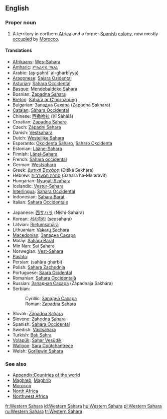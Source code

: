 {{wikipedia}}
==English==

===Proper noun===
{{en-proper-noun|sg=[[western|Western]] [[Sahara]]}}

# A territory in northern [[Africa]] and a former [[Spain|Spanish]] [[colony]], now mostly [[occupation|occupied]] by [[Morocco]].

====Translations====
{{top}}
* [[Afrikaans]]: [[Wes-Sahara]]
* [[Amharic]]: [[ምዕራባዊ ሣህራ]]
* Arabic: {{Arab|[[الصحراء الغربية]]}} (aʂ-ʂaḥrā’ al-gharbīyya) {{f}}
* [[Aragonese]]: [[Sajara Ozidental]] {{m}}
* [[Asturian]]: [[Sahara Occidental]] {{m}}
* [[Basque]]: [[Mendebaldeko Sahara]]
* Bosnian: [[Zapadna Sahara#Bosnian|Zapadna Sahara]] {{f}}
* [[Breton]]: [[Sahara ar C'hornaoueg]]
* Bulgarian: [[Западна Сахара#Bulgarian|Западна Сахара]] (Zapadna Sakhara) {{f}}
* [[Catalan]]: [[Sàhara Occidental]] {{m}}
* Chinese: [[西撒哈拉]] (Xī Sǎhālā)
* Croatian: [[Zapadna Sahara]] {{f}}
* Czech: [[Západní Sahara]] {{f}}
* Danish: [[Vestsahara]]
* Dutch: [[Westelijke Sahara]]
* Esperanto: [[Okcidenta Saharo]], [[Saharo Okcidenta]]
* Estonian: [[Lääne-Sahara]]
* Finnish: [[Länsi-Sahara]]
* French: [[Sahara occidental]] {{m}}
* German: [[Westsahara]] {{f}}
* Greek: [[Δυτική Σαχάρα]] (Ditiká Sakhára) {{f}}
* Hebrew: [[סהרה המערבית]] (Sahara ha-Ma'aravit) {{f}}
* Hungarian: [[Nyugat-Szahara]]
* Icelandic: [[Vestur-Sahara]]
* [[Interlingua]]: [[Sahara Occidental]]
* Indonesian: [[Sahara Barat]]
* Italian: [[Sahara Occidentale]] {{m}}
{{mid}}
* Japanese: [[西サハラ]] (Nishi-Sahara)
* Korean: [[서사하라]] (seosahara)
* Latvian: [[Rietumsahāra]]
* Lithuanian: [[Vakarų Sachara]]
* [[Macedonian]]: [[Западна Сахара]] {{f}}
* Malay: [[Sahara Barat]]
* Min Nan: [[Sai Sahara]]
* Norwegian: [[Vest-Sahara]]
* [[Pashto]]: {{PSchar|[[لوېديځه صحارا]]}}
* Persian: {{fa-Arab|[[صحرای غربی]]}} (sahâra gharbi)
* Polish: [[Sahara Zachodnia]] {{f}}
* Portuguese: [[Saara Ocidental]] {{m}}
* Romanian: [[Sahara Occidentală]] {{f}}
* Russian: [[Западная Сахара]] (Západnaja Sakhára) {{f}}
* Serbian:
*: Cyrillic: [[Западна Сахара#Serbian|Западна Сахара]] {{f}}
*: Roman: [[Zapadna Sahara#Serbian|Zapadna Sahara]] {{f}}
* Slovak: [[Západná Sahara]] {{f}}
* Slovene: [[Zahodna Sahara]] {{f}}
* Spanish: [[Sahara Occidental]] {{m}}
* Swedish: [[Västsahara]]
* Turkish: [[Batı Sahra]]
* [[Volapük]]: [[Sahar Vesüdik]]
* [[Walloon]]: [[Sara Coûtchantrece]]
* Welsh: [[Gorllewin Sahara]]
{{bottom}}

===See also===
* [[Appendix:Countries of the world]]
* [[Maghreb]], [[Maghrib]]
* [[Morocco]]
* [[North Africa]]
* [[Northwest Africa]]

[[fr:Western Sahara]]
[[id:Western Sahara]]
[[hu:Western Sahara]]
[[pl:Western Sahara]]
[[ru:Western Sahara]]
[[tr:Western Sahara]]